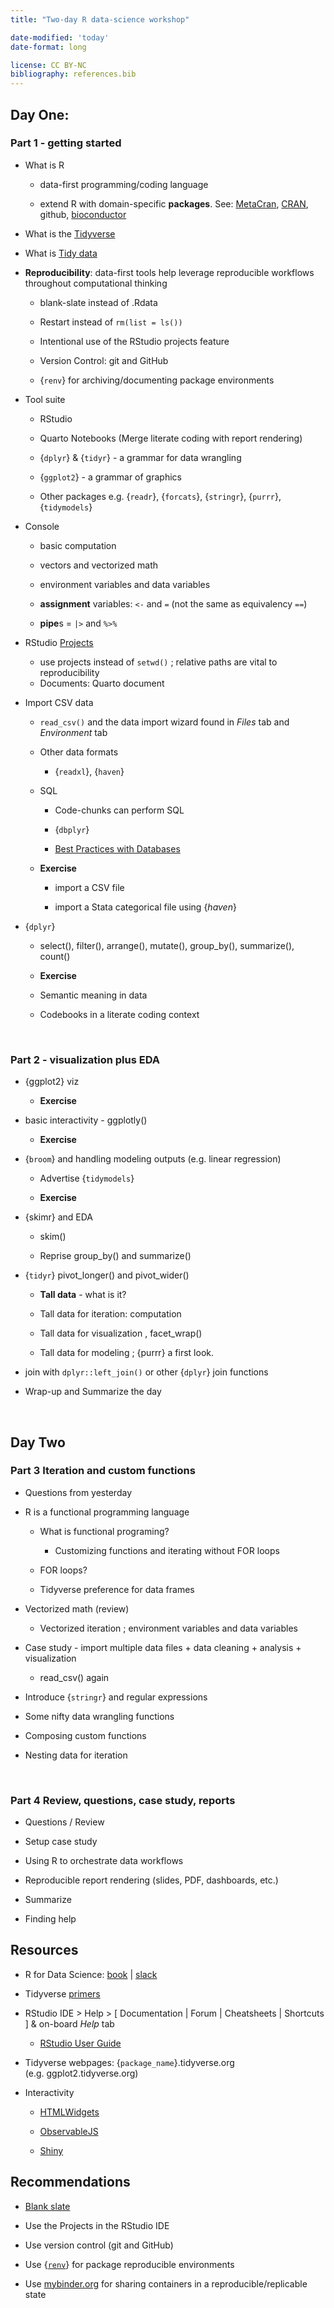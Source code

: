 ```yaml
---
title: "Two-day R data-science workshop"

date-modified: 'today'
date-format: long

license: CC BY-NC 
bibliography: references.bib
---
```


## Day One:

### Part 1 - getting started

-   What is R

    -   data-first programming/coding language

    -   extend R with domain-specific **packages**. See: [MetaCran](https://www.r-pkg.org/), [CRAN](https://cran.r-project.org/), github, [bioconductor](https://www.bioconductor.org/)

-   What is the [Tidyverse](https://www.tidyverse.org/)

-   What is [Tidy data](https://r4ds.had.co.nz/tidy-data.html)

-   **Reproducibility**: data-first tools help leverage reproducible workflows throughout computational thinking

    -   blank-slate instead of .Rdata

    -   Restart instead of `rm(list = ls())`

    -   Intentional use of the RStudio projects feature

    -   Version Control: git and GitHub

    -   {`renv`} for archiving/documenting package environments

-   Tool suite

    -   RStudio

    -   Quarto Notebooks (Merge literate coding with report rendering)

    -   {`dplyr`} & {`tidyr`} - a grammar for data wrangling

    -   {`ggplot2`} - a grammar of graphics

    -   Other packages e.g. {`readr`}, {`forcats`}, {`stringr`}, {`purrr`}, {`tidymodels`}

-   Console

    -   basic computation

    -   vectors and vectorized math

    -   environment variables and data variables

    -   **assignment** variables: `<-` and `=` (not the same as equivalency `==`)

    -   **pipe**s = `|>` and `%>%`

-   RStudio [Projects](https://docs.posit.co/ide/user/ide/guide/code/projects.html)

    -   use projects instead of `setwd()` ; relative paths are vital to reproducibility
    -   Documents: Quarto document

-   Import CSV data

    -   `read_csv()` and the data import wizard found in *Files* tab and *Environment* tab

    -   Other data formats

        -   {`readxl`}, {`haven`}

    -   SQL

        -   Code-chunks can perform SQL

        -   {`dbplyr`}

        -   [Best Practices with Databases](https://solutions.posit.co/connections/db/)

    -   **Exercise**

        -   import a CSV file

        -   import a Stata categorical file using {*haven*}

-   {`dplyr`}

    -   select(), filter(), arrange(), mutate(), group_by(), summarize(), count()

    -   **Exercise**

    -   Semantic meaning in data 

    -   Codebooks in a literate coding context

\

### Part 2 - visualization plus EDA

-   {ggplot2} viz

    -   **Exercise**

-   basic interactivity - ggplotly()

    -   **Exercise**

-   {`broom`} and handling modeling outputs (e.g. linear regression)

    -   Advertise {`tidymodels`}

    -   **Exercise**

-   {skimr} and EDA 

    -   skim()

    -   Reprise group_by() and summarize() 

-   {`tidyr`} pivot_longer() and pivot_wider()

    -   **Tall data** - what is it?

    -   Tall data for iteration: computation 

    -   Tall data for visualization , facet_wrap()

    -   Tall data for modeling ; {purrr} a first look.

-   join with `dplyr::left_join()` or other {`dplyr`} join functions

-   Wrap-up and Summarize the day

\

## Day Two

### Part 3 Iteration and custom functions

-   Questions from yesterday

-   R is a functional programming language

    -   What is functional programing?

        -   Customizing functions and iterating without FOR loops

    -   FOR loops?

    -   Tidyverse preference for data frames

-   Vectorized math (review)

    -   Vectorized iteration ; environment variables and data variables

-   Case study - import multiple data files + data cleaning + analysis + visualization

    -   read_csv() again

-   Introduce {`stringr`} and regular expressions

-   Some nifty data wrangling functions

-   Composing custom functions

-   Nesting data for iteration

\

### Part 4 Review, questions, case study, reports

-   Questions / Review

-   Setup case study

-   Using R to orchestrate data workflows

-   Reproducible report rendering (slides, PDF, dashboards, etc.)

-   Summarize

-   Finding help

## Resources

-   R for Data Science: [book](https://r4ds.had.co.nz/) \| [slack](https://www.rfordatasci.com/)

-   Tidyverse [primers](https://posit.cloud/learn/primers)

-   RStudio IDE \> Help \> \[ Documentation \| Forum \| Cheatsheets \| Shortcuts \] & on-board *Help* tab

    -   [RStudio User Guide](https://docs.posit.co/ide/user/)

-   Tidyverse webpages: {`package_name`}.tidyverse.org (e.g. ggplot2.tidyverse.org)

-   Interactivity

    -   [HTMLWidgets](https://www.htmlwidgets.org)

    -   [ObservableJS](https://quarto.org/docs/interactive/ojs/)

    -   [Shiny](https://shiny.rstudio.com/)

## Recommendations

-   [Blank slate](https://docs.posit.co/ide/user/ide/get-started/#blank-slate)

-   Use the Projects in the RStudio IDE

-   Use version control (git and GitHub)

-   Use {[`renv`](https://rstudio.github.io/renv/index.html)} for package reproducible environments

-   Use [mybinder.org](https://mybinder.org/) for sharing containers in a reproducible/replicable state
